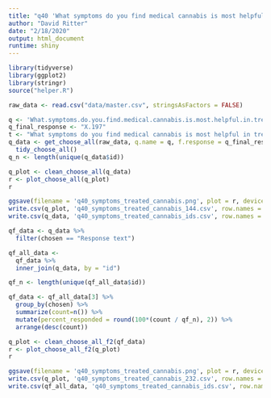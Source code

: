 ```yaml
---
title: "q40 'What symptoms do you find medical cannabis is most helpful in treating/alleviating? (Please select all that apply)'"
author: "David Ritter"
date: "2/18/2020"
output: html_document
runtime: shiny
---
```


```r
library(tidyverse)
library(ggplot2)
library(stringr)
source("helper.R")
```

```r
raw_data <- read.csv("data/master.csv", stringsAsFactors = FALSE)
```

```r
q <- 'What.symptoms.do.you.find.medical.cannabis.is.most.helpful.in.treating.alleviating...Please.select.all.that.apply.'
q_final_response <- "X.197"
t <- "What symptoms do you find medical cannabis is most helpful in treating/alleviating? (Please select all that apply)"
q_data <- get_choose_all(raw_data, q.name = q, f.response = q_final_response) %>%
  tidy_choose_all()
q_n <- length(unique(q_data$id))
```

```r
q_plot <- clean_choose_all(q_data)
r <- plot_choose_all(q_plot)
r
```

```r
ggsave(filename = 'q40_symptoms_treated_cannabis.png', plot = r, device = 'png')
write.csv(q_plot, 'q40_symptoms_treated_cannabis_144.csv', row.names = FALSE)
write.csv(q_data, 'q40_symptoms_treated_cannabis_ids.csv', row.names = FALSE)
```

```r
qf_data <- q_data %>%
  filter(chosen == "Response text")
```

```r
qf_all_data <- 
  qf_data %>%
  inner_join(q_data, by = "id")

qf_n <- length(unique(qf_all_data$id))

qf_data <- qf_all_data[3] %>%
  group_by(chosen) %>%
  summarize(count=n()) %>%
  mutate(percent_responded = round(100*(count / qf_n), 2)) %>%
  arrange(desc(count))
```

```r
q_plot <- clean_choose_all_f2(qf_data)
r <- plot_choose_all_f2(q_plot)
r
```

```r
ggsave(filename = 'q40_symptoms_treated_cannabis.png', plot = r, device = 'png')
write.csv(q_plot, 'q40_symptoms_treated_cannabis_232.csv', row.names = FALSE)
write.csv(qf_all_data, 'q40_symptoms_treated_cannabis_ids.csv', row.names = FALSE)
```


